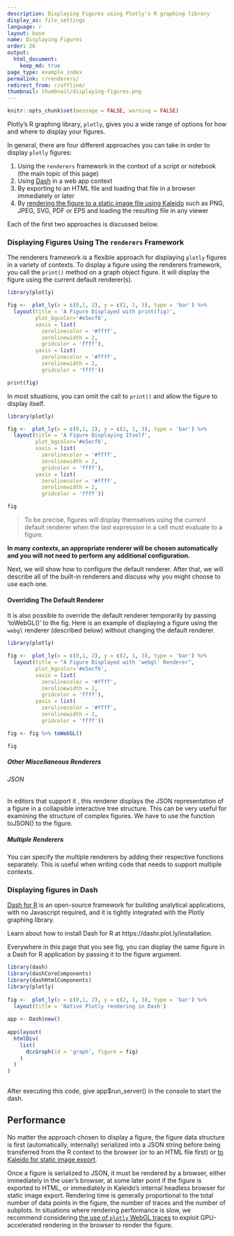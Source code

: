 ```yaml
---
description: Displaying Figures using Plotly's R graphing library
display_as: file_settings
language: r
layout: base
name: Displaying Figures
order: 26
output:
  html_document:
    keep_md: true
page_type: example_index
permalink: r/renderers/
redirect_from: r/offline/
thumbnail: thumbnail/displaying-figures.png
---
```


```r
knitr::opts_chunk$set(message = FALSE, warning = FALSE)
```


Plotly's R graphing library, `plotly`, gives you a wide range of options for how and where to display your figures.

In general, there are four different approaches you can take in order to display `plotly` figures:

 1. Using the `renderers` framework in the context of a script or notebook (the main topic of this page)
 2. Using [Dash](https://dashr.plotly.com) in a web app context
 3. By exporting to an HTML file and loading that file in a browser immediately or later
 4. By [rendering the figure to a static image file using Kaleido](https://plotly.com/r/static-image-export/) such as PNG, JPEG, SVG, PDF or EPS and loading the resulting file in any viewer

Each of the first two approaches is discussed below.

### Displaying Figures Using The `renderers` Framework

The renderers framework is a flexible approach for displaying `plotly` figures in a variety of contexts.  To display a figure using the renderers framework, you call the `print()` method on a graph object figure. It will display the figure using the current default renderer(s).

```r

library(plotly)

fig <-  plot_ly(x = c(0,1, 2), y = c(2, 1, 3), type = 'bar') %>%
  layout(title = 'A Figure Displayed with print(fig)',
         plot_bgcolor='#e5ecf6', 
         xaxis = list( 
           zerolinecolor = '#ffff', 
           zerolinewidth = 2, 
           gridcolor = 'ffff'), 
         yaxis = list( 
           zerolinecolor = '#ffff', 
           zerolinewidth = 2, 
           gridcolor = 'ffff'))

print(fig)
```

In most situations, you can omit the call to `print()` and allow the figure to display itself.

```r

library(plotly)

fig <-  plot_ly(x = c(0,1, 2), y = c(2, 1, 3), type = 'bar') %>%
  layout(title = 'A Figure Displaying Itself',
         plot_bgcolor='#e5ecf6', 
         xaxis = list( 
           zerolinecolor = '#ffff', 
           zerolinewidth = 2, 
           gridcolor = 'ffff'), 
         yaxis = list( 
           zerolinecolor = '#ffff', 
           zerolinewidth = 2, 
           gridcolor = 'ffff'))

fig
```

> To be precise, figures will display themselves using the current default renderer when  the last expression in a cell must evaluate to a figure.

**In many contexts, an appropriate renderer will be chosen automatically and you will not need to perform any additional configuration.** 

Next, we will show how to configure the default renderer.  After that, we will describe all of the built-in renderers and discuss why you might choose to use each one.


#### Overriding The Default Renderer
It is also possible to override the default renderer temporarily by passing 'toWebGL()' to the fig.  Here is an example of displaying a figure using the `webgl` renderer (described below) without changing the default renderer.

```r

library(plotly)

fig <-  plot_ly(x = c(0,1, 2), y = c(2, 1, 3), type = 'bar') %>%
  layout(title = "A Figure Displayed with 'webgl' Renderer",
         plot_bgcolor='#e5ecf6', 
         xaxis = list( 
           zerolinecolor = '#ffff', 
           zerolinewidth = 2, 
           gridcolor = 'ffff'), 
         yaxis = list( 
           zerolinecolor = '#ffff', 
           zerolinewidth = 2, 
           gridcolor = 'ffff'))

fig <- fig %>% toWebGL()

fig

```


##### Other Miscellaneous Renderers

###### JSON
In editors that support it , this renderer displays the JSON representation of a figure in a collapsible interactive tree structure.  This can be very useful for examining the structure of complex figures. We have to use the function toJSON() to the figure.

##### Multiple Renderers
You can specify the multiple renderers by adding their respective functions separately.  This is useful when writing code that needs to support multiple contexts. 



### Displaying figures in Dash

[Dash for R](https://dashr.plotly.com) is an open-source framework for building analytical applications, with no Javascript required, and it is tightly integrated with the Plotly graphing library.

Learn about how to install Dash for R at https://dashr.plot.ly/installation.

Everywhere in this page that you see fig, you can display the same figure in a Dash for R application by passing it to the figure argument.


```r

library(dash) 
library(dashCoreComponents) 
library(dashHtmlComponents) 
library(plotly) 
 
fig <-  plot_ly(x = c(0,1, 2), y = c(2, 1, 3), type = 'bar') %>% 
  layout(title = 'Native Plotly rendering in Dash') 
 
app <- Dash$new() 
 
app$layout( 
  htmlDiv( 
    list( 
      dccGraph(id = 'graph', figure = fig) 
    ) 
  ) 
) 
 
```

After executing this code, give app$run_server() in the console to start the dash.


## Performance

No matter the approach chosen to display a figure, the figure data structure is first (automatically, internally) serialized into a JSON string before being transferred from the R context to the browser (or to an HTML file first) or [to Kaleido for static image export](https://plotly.com/r/static-image-export/).

Once a figure is serialized to JSON, it must be rendered by a browser, either immediately in the user's browser, at some later point if the figure is exported to HTML, or immediately in Kaleido's internal headless browser for static image export. Rendering time is generally proportional to the total number of data points in the figure, the number of traces and the number of subplots. In situations where rendering performance is slow, we recommend considering [the use of `plotly` WebGL traces](https://plotly.com/r/webgl-vs-svg/) to exploit GPU-accelerated rendering in the browser to render the figure.
